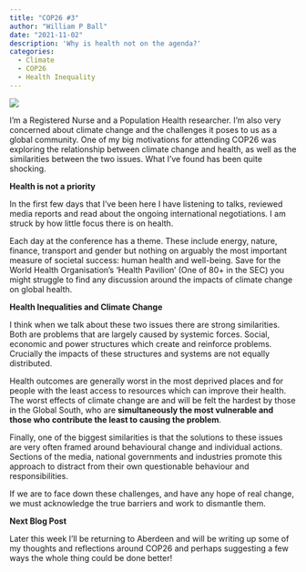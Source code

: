 ---
title: "COP26 #3"
author: "William P Ball"
date: "2021-11-02"
description: 'Why is health not on the agenda?'
categories:
  - Climate
  - COP26
  - Health Inequality
---

![](globe.jpg)

I'm a Registered Nurse and a Population Health researcher. I'm also very concerned about climate change and the challenges it poses to us as a global community. One of my big motivations for attending COP26 was exploring the relationship between climate change and health, as well as the similarities between the two issues. What I've found has been quite shocking.

**Health is not a priority**

In the first few days that I've been here I have listening to talks, reviewed media reports and read about the ongoing international negotiations. I am struck by how little focus there is on health.

Each day at the conference has a theme. These include energy, nature, finance, transport and gender but nothing on arguably the most important measure of societal success: human health and well-being. Save for the World Health Organisation's 'Health Pavilion' (One of 80+ in the SEC) you might struggle to find any discussion around the impacts of climate change on global health.

**Health Inequalities and Climate Change**

I think when we talk about these two issues there are strong similarities. Both are problems that are largely caused by systemic forces. Social, economic and power structures which create and reinforce problems. Crucially the impacts of these structures and systems are not equally distributed.

Health outcomes are generally worst in the most deprived places and for people with the least access to resources which can improve their health. The worst effects of climate change are and will be felt the hardest by those in the Global South, who are **simultaneously the most vulnerable and those who contribute the least to causing the problem**.

Finally, one of the biggest similarities is that the solutions to these issues are very often framed around behavioural change and individual actions. Sections of the media, national governments and industries promote this approach to distract from their own questionable behaviour and responsibilities.

If we are to face down these challenges, and have any hope of real change, we must acknowledge the true barriers and work to dismantle them.

**Next Blog Post**

Later this week I'll be returning to Aberdeen and will be writing up some of my thoughts and reflections around COP26 and perhaps suggesting a few ways the whole thing could be done better!
